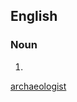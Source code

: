 {{also|archaeologist}}

==English==

===Noun===
{{en-noun}}

# {{obsolete form of|en|archaeologist}}

[[Category:English terms spelled with Æ|archaeologist]]